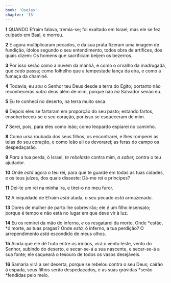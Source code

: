 ```yaml
---
book: 'Oseias'
chapter: '13'
---
```


**1** QUANDO Efraim falava, tremia-se; foi exaltado em Israel; mas ele se fez culpado em Baal, e morreu.

**2** E agora multiplicaram pecados, e da sua prata fizeram uma imagem de fundição, ídolos segundo o seu entendimento, todos obra de artífices, dos quais dizem: Os homens que sacrificam beijem os bezerros.

**3** Por isso serão como a nuvem da manhã, e como o orvalho da madrugada, que _cedo_ passa; como folhelho que a tempestade lança da eira, e como a fumaça da chaminé.

**4** Todavia, eu _sou_ o Senhor teu Deus desde a terra do Egito; portanto não reconhecerás _outro_ deus além de mim, porque não _há_ Salvador senão eu.

**5** Eu te conheci no deserto, na terra muito seca.

**6** Depois eles se fartaram em proporção do seu pasto; estando fartos, ensoberbeceu-se o seu coração, por isso se esqueceram de mim.

**7** Serei, pois, para eles como leão; como leopardo espiarei no caminho.

**8** Como ursa roubada dos seus filhos, os encontrarei, e lhes romperei as teias do seu coração, e como leão ali os devorarei; as feras do campo os despedaçarão.

**9** _Para_ a tua perda, ó Israel, _te rebelaste_ contra mim, _a saber,_ contra o teu ajudador.

**10** Onde _está_ agora o teu rei, para que te guarde em todas as tuas cidades, e os teus juízes, dos quais disseste: Dá-me rei e príncipes?

**11** Dei-te um rei na minha ira, e tirei-o no meu furor.

**12** A iniquidade de Efraim _está_ atada, o seu pecado _está_ armazenado.

**13** Dores de mulher de parto lhe sobrevirão; ele _é_ um filho insensato; porque é tempo e não está no lugar em que deve vir à luz.

**14** Eu os remirei da mão do inferno, _e_ os resgatarei da morte. Onde *estão, *ó morte, as tuas pragas? Onde _está,_ ó inferno, a tua perdição? O arrependimento _está_ escondido de meus olhos.

**15** Ainda que ele dê fruto entre os irmãos, virá o vento leste, vento do Senhor, subindo do deserto, e secar-se-á a sua nascente, e secar-se-á a sua fonte; ele saqueará o tesouro de todos os vasos desejáveis.

**16** Samaria virá a ser deserta, porque se rebelou contra o seu Deus; cairão à espada, seus filhos serão despedaçados, e as suas grávidas *serão *fendidas pelo meio.
